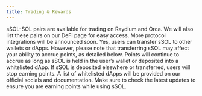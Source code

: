 ```yaml
---
title: Trading & Rewards
---
```

<AccordionGroup>
  <Accordion title="Where can I trade sSOL-SOL pairs?">
    sSOL-SOL pairs are available for trading on Raydium and Orca. We will also list these pairs on our DeFi page for easy access. More protocol integrations will be announced soon.
  </Accordion>
  <Accordion title="Can I transfer sSOL to other wallets or dApps?">
    Yes, users can transfer sSOL to other wallets or dApps. However, please note that transferring sSOL may affect your ability to accrue points, as detailed below.
  </Accordion>
  <Accordion title="Will I continue to earn rewards if I hold or transfer sSOL?">
    Points will continue to accrue as long as sSOL is held in the user’s wallet or deposited into a whitelisted dApp. If sSOL is deposited elsewhere or transferred, users will stop earning points.
  </Accordion>
  <Accordion title="How will I know if a dApp is whitelisted for earning rewards with sSOL?">
    A list of whitelisted dApps will be provided on our official socials and documentation. Make sure to check the latest updates to ensure you are earning points while using sSOL.
  </Accordion>
</AccordionGroup>
